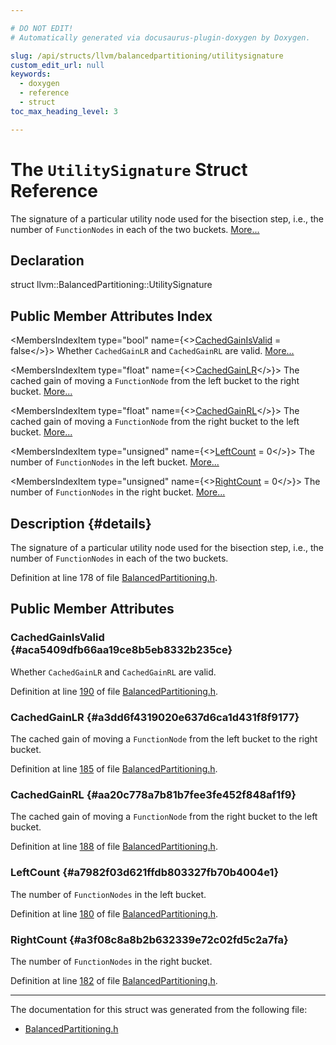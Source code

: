 ```yaml
---

# DO NOT EDIT!
# Automatically generated via docusaurus-plugin-doxygen by Doxygen.

slug: /api/structs/llvm/balancedpartitioning/utilitysignature
custom_edit_url: null
keywords:
  - doxygen
  - reference
  - struct
toc_max_heading_level: 3

---
```





# The `UtilitySignature` Struct Reference

<DoxygenPage pluginConfig={pluginConfig}>

The signature of a particular utility node used for the bisection step, i.e., the number of <code>FunctionNodes</code> in each of the two buckets. <a href="#details">More...</a>

## Declaration

<CodeBlock>struct llvm::BalancedPartitioning::UtilitySignature</CodeBlock>

## Public Member Attributes Index

<MembersIndex>

<MembersIndexItem
  type="bool"
  name={<><a href="#aca5409dfb66aa19ce8b5eb8332b235ce">CachedGainIsValid</a> = false</>}>
Whether <code>CachedGainLR</code> and <code>CachedGainRL</code> are valid. <a href="#aca5409dfb66aa19ce8b5eb8332b235ce">More...</a>
</MembersIndexItem>

<MembersIndexItem
  type="float"
  name={<><a href="#a3dd6f4319020e637d6ca1d431f8f9177">CachedGainLR</a></>}>
The cached gain of moving a <code>FunctionNode</code> from the left bucket to the right bucket. <a href="#a3dd6f4319020e637d6ca1d431f8f9177">More...</a>
</MembersIndexItem>

<MembersIndexItem
  type="float"
  name={<><a href="#aa20c778a7b81b7fee3fe452f848af1f9">CachedGainRL</a></>}>
The cached gain of moving a <code>FunctionNode</code> from the right bucket to the left bucket. <a href="#aa20c778a7b81b7fee3fe452f848af1f9">More...</a>
</MembersIndexItem>

<MembersIndexItem
  type="unsigned"
  name={<><a href="#a7982f03d621ffdb803327fb70b4004e1">LeftCount</a> = 0</>}>
The number of <code>FunctionNodes</code> in the left bucket. <a href="#a7982f03d621ffdb803327fb70b4004e1">More...</a>
</MembersIndexItem>

<MembersIndexItem
  type="unsigned"
  name={<><a href="#a3f08c8a8b2b632339e72c02fd5c2a7fa">RightCount</a> = 0</>}>
The number of <code>FunctionNodes</code> in the right bucket. <a href="#a3f08c8a8b2b632339e72c02fd5c2a7fa">More...</a>
</MembersIndexItem>

</MembersIndex>

## Description {#details}

The signature of a particular utility node used for the bisection step, i.e., the number of <code>FunctionNodes</code> in each of the two buckets.

Definition at line 178 of file <a href="/docs/api/files/include/include/llvm/include/llvm/support/balancedpartitioning-h">BalancedPartitioning.h</a>.

<SectionDefinition>

## Public Member Attributes

### CachedGainIsValid {#aca5409dfb66aa19ce8b5eb8332b235ce}

<MemberDefinition
  prototype="bool llvm::BalancedPartitioning::UtilitySignature::CachedGainIsValid = false">
Whether <code>CachedGainLR</code> and <code>CachedGainRL</code> are valid.

Definition at line <a href="/docs/api/files/include/include/llvm/include/llvm/support/balancedpartitioning-h/#l00190">190</a> of file <a href="/docs/api/files/include/include/llvm/include/llvm/support/balancedpartitioning-h">BalancedPartitioning.h</a>.
</MemberDefinition>

### CachedGainLR {#a3dd6f4319020e637d6ca1d431f8f9177}

<MemberDefinition
  prototype="float llvm::BalancedPartitioning::UtilitySignature::CachedGainLR">
The cached gain of moving a <code>FunctionNode</code> from the left bucket to the right bucket.

Definition at line <a href="/docs/api/files/include/include/llvm/include/llvm/support/balancedpartitioning-h/#l00185">185</a> of file <a href="/docs/api/files/include/include/llvm/include/llvm/support/balancedpartitioning-h">BalancedPartitioning.h</a>.
</MemberDefinition>

### CachedGainRL {#aa20c778a7b81b7fee3fe452f848af1f9}

<MemberDefinition
  prototype="float llvm::BalancedPartitioning::UtilitySignature::CachedGainRL">
The cached gain of moving a <code>FunctionNode</code> from the right bucket to the left bucket.

Definition at line <a href="/docs/api/files/include/include/llvm/include/llvm/support/balancedpartitioning-h/#l00188">188</a> of file <a href="/docs/api/files/include/include/llvm/include/llvm/support/balancedpartitioning-h">BalancedPartitioning.h</a>.
</MemberDefinition>

### LeftCount {#a7982f03d621ffdb803327fb70b4004e1}

<MemberDefinition
  prototype="unsigned llvm::BalancedPartitioning::UtilitySignature::LeftCount = 0">
The number of <code>FunctionNodes</code> in the left bucket.

Definition at line <a href="/docs/api/files/include/include/llvm/include/llvm/support/balancedpartitioning-h/#l00180">180</a> of file <a href="/docs/api/files/include/include/llvm/include/llvm/support/balancedpartitioning-h">BalancedPartitioning.h</a>.
</MemberDefinition>

### RightCount {#a3f08c8a8b2b632339e72c02fd5c2a7fa}

<MemberDefinition
  prototype="unsigned llvm::BalancedPartitioning::UtilitySignature::RightCount = 0">
The number of <code>FunctionNodes</code> in the right bucket.

Definition at line <a href="/docs/api/files/include/include/llvm/include/llvm/support/balancedpartitioning-h/#l00182">182</a> of file <a href="/docs/api/files/include/include/llvm/include/llvm/support/balancedpartitioning-h">BalancedPartitioning.h</a>.
</MemberDefinition>

</SectionDefinition>

<hr/>

The documentation for this struct was generated from the following file:

<ul>
<li><a href="/docs/api/files/include/include/llvm/include/llvm/support/balancedpartitioning-h">BalancedPartitioning.h</a></li>
</ul>

</DoxygenPage>
